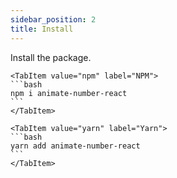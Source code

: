 ```yaml
---
sidebar_position: 2
title: Install
---
```


Install the package.


<Tabs>

    <TabItem value="npm" label="NPM">
    ```bash
    npm i animate-number-react
    ```
    </TabItem>

    <TabItem value="yarn" label="Yarn">
    ```bash
    yarn add animate-number-react
    ```
    </TabItem>

</Tabs>
